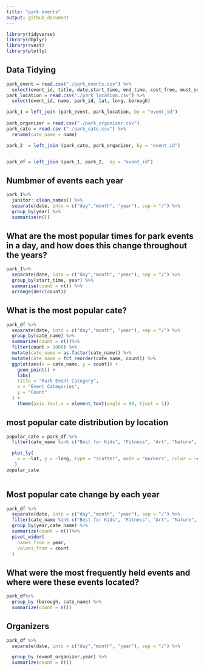```yaml
---
title: "park events"
output: github_document
---
```


```r
library(tidyverse)
library(dbplyr)
library(rvest)
library(plotly)
```

## Data Tidying
```r
park_event = read.csv("./park_events.csv") %>% 
  select(event_id, title, date,start_time, end_time, cost_free, must_see)
park_location = read.csv("./park_location.csv") %>% 
  select(event_id, name, park_id, lat, long, borough)

park_1 = left_join (park_event, park_location, by = "event_id") 
 
park_organizer = read.csv("./park_organizer.csv")
park_cate = read.csv ("./park_cate.csv") %>% 
  rename(cate_name = name)

park_2  = left_join (park_cate, park_organizer, by = "event_id")


park_df = left_join (park_1, park_2,  by = "event_id")

```

## Numbmer of events each year
```r
park_1%>% 
  janitor::clean_names() %>%
  separate(date, into = c("day","month", "year"), sep = "/") %>% 
  group_by(year) %>% 
  summarise(n())
```


## What are the most popular times for park events in a day, and how does this change throughout the years?
```r
park_1%>% 
  separate(date, into = c("day","month", "year"), sep = "/") %>% 
  group_by(start_time, year) %>% 
  summarise(count = n()) %>% 
  arrange(desc(count)) 
```


## What is the most popular cate?
```r
park_df %>% 
  separate(date, into = c("day","month", "year"), sep = "/") %>% 
  group_by(cate_name) %>% 
  summarize(count = n())%>% 
  filter(count > 1000) %>% 
  mutate(cate_name = as.factor(cate_name)) %>% 
  mutate(cate_name = fct_reorder(cate_name, count)) %>% 
  ggplot(aes(x = cate_name, y = count)) + 
    geom_point() + 
    labs(
    title = "Park Event Category",
    x = "Event Categories",
    y = "Count"
  ) +
    theme(axis.text.x = element_text(angle = 90, hjust = 1))
```

## most popular cate distribution by location
```r
popular_cate = park_df %>% 
  filter(cate_name %in% c("Best for Kids", "Fitness", "Art", "Nature", "Education")) %>% 

  plot_ly(
    x = ~lat, y = ~long, type = "scatter", mode = "markers", color = ~cate_name
   )
popular_cate
  
```

## Most popular cate change by each year
```r
park_df %>% 
  separate(date, into = c("day","month", "year"), sep = "/") %>% 
  filter(cate_name %in% c("Best for Kids", "Fitness", "Art", "Nature", "Education")) %>% 
  group_by(year,cate_name) %>% 
  summarize(count = n())%>% 
  pivot_wider(
    names_from = year,
    values_from = count
  )
```



## What were the most frequently held events and where were these events located?

```r
park_df%>% 
  group_by (borough, cate_name) %>% 
  summarize(count = n())
```

## Organizers
```r
park_df %>% 
  separate(date, into = c("day","month", "year"), sep = "/") %>% 

  group_by (event_organizer,year) %>% 
  summarize(count = n())
```





